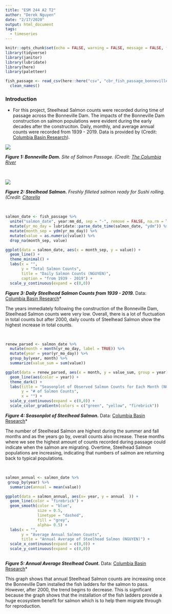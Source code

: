```yaml
---
title: "ESM 244 A2 T2"
author: "Derek Nguyen"
date: "2/17/2020"
output: html_document
tags:
  - timeseries
---
```


```r
knitr::opts_chunk$set(echo = FALSE, warning = FALSE, message = FALSE, fig.align= 'center')
library(tidyverse)
library(janitor)
library(lubridate)
library(here)
library(paletteer)


```


```r
fish_passage <- read_csv(here::here("csv", "cbr_fish_passage_bonneville_allyrs_steelhead.csv")) %>% 
  clean_names() 
```

### Introduction 
- For this project, Steelhead Salmon counts were recorded during time of passage across the Bonneville Dam. The impacts of the Bonneville Dam construction on salmon populations were evident during the early decades after the construciton. Daily, monthly, and average annual counts were recorded from 1939 - 2019. Data is provided by (Credit: [Columbia Basin Research](http://www.cbr.washington.edu/dart/query/adult_graph_text)). 




![](dam.jpg)

***Figure 1: Bonneville Dam.*** *Site of Salmon Passage. (Credit: [The Columbia River](http://columbiariverimages.com/Regions/Places/bonneville_dam.html)*



<br>

![](salmon.jpg)

***Figure 2: Steelhead Salmon.*** *Freshly filleted salmon ready for Sushi rolling. (Credit: [Citarella](citarella.com/wild-steelhead-salmon.html)*

<br>


```r
salmon_date <- fish_passage %>% 
  unite("salmon_date", year:mm_dd, sep = "-", remove = FALSE, na.rm = TRUE) %>% 
  mutate(yr_mo_day = lubridate::parse_date_time(salmon_date, "ydm")) %>% 
  mutate(month_sep = ydm(yr_mo_day)) %>% 
  mutate(value = as.numeric(value)) %>% 
  drop_na(month_sep, value)

ggplot(data = salmon_date, aes(x = month_sep, y = value)) +
  geom_line() +
  theme_minimal() +
  labs(x = "",
       y = "Total Salmon Counts",
       title = "Daily Salmon Counts (NGUYEN)",
       caption = "from 1939 - 2019") +
  scale_y_continuous(expand = c(0,0)) 
```

***Figure 3: Daily Steelhead Salmon Counts from 1939 - 2019.*** Data: [Columbia Basin Research](
http://www.cbr.washington.edu/dart/query/adult_graph_text)*

The years immediately following the construction of the Bonneville Dam, Steelhead Salmon counts were very low. Overall, there is a lot of fluctuation in total counts but after 2000, daily counts of Steelhead Salmon show the highest increase in total counts.


<br>


```r

renew_parsed <- salmon_date %>% 
  mutate(month = month(yr_mo_day, label = TRUE)) %>% 
  mutate(year = year(yr_mo_day)) %>% 
  group_by(year, month) %>% 
  summarize(value_sum = sum(value))

```

```r
ggplot(data = renew_parsed, aes(x = month, y = value_sum, group = year)) +
  geom_line(aes(color = year)) +
  theme_dark() +
  labs(title = "Seasonplot of Observed Salmon Counts for Each Month (NGUYEN)",
       y = "# of Salmon Counts",
       x = "") +
  scale_y_continuous(expand = c(0,0)) +
  scale_color_gradientn(colors = c("green", "yellow", "firebrick"))

```

***Figure 4: Seasonplot of Steelhead Salmon.*** Data: [Columbia Basin Research](
http://www.cbr.washington.edu/dart/query/adult_graph_text)*

The number of Steelhead Salmon are highest during the summer and fall months and as the years go by, overall counts also increase. These months where we see the highest amount of counts recorded during passage could indicate when the salmon are migrating. Overtime, Steelhead Salmon populations are increasing, indicating that numbers of salmon are returning back to typical populations. 


<br>


```r
salmon_annual <- salmon_date %>% 
 group_by(year) %>%
  summarize(annual = mean(value))

ggplot(data = salmon_annual, aes(x= year, y = annual  )) +
  geom_line(color = "firebrick") +
  geom_smooth(color = "blue",
              size = 0.5,
              linetype = "dashed",
              fill = "grey",
              alpha= 0.5) +
  labs(x = "",
       y = "Average Annual Salmon Counts",
       title = "Annual Average of Steelhead Salmon (NGUYEN)") +
  scale_x_continuous(expand = c(0,0)) +
  scale_y_continuous(expand = c(0,0))
  
```

***Figure 5: Annual Average Steelhead Count.*** Data: [Columbia Basin Research](
http://www.cbr.washington.edu/dart/query/adult_graph_text)*

This graph shows that annual Steelhead Salmon counts are increasing once the Bonneville Dam installed the fish ladders for the salmon to pass. However, after 2000, the trend begins to decrease. This is significant because the graph shows that the installation of the fish ladders provide a huge ecosystem benefit for salmon which is to help them migrate through for reproduction. 







































